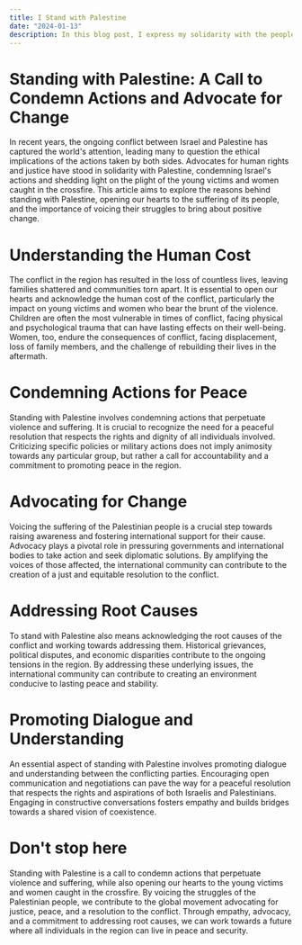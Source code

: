 ```yaml
---
title: I Stand with Palestine
date: "2024-01-13"
description: In this blog post, I express my solidarity with the people of Palestine and condemn the ongoing human rights violations and violence they face. I believe in the importance of justice, equality, and peace for all individuals, regardless of their nationality or ethnicity. Join me in raising awareness and advocating for a just and lasting resolution to the Israeli-Palestinian conflict.
---
```


# Standing with Palestine: A Call to Condemn Actions and Advocate for Change

In recent years, the ongoing conflict between Israel and Palestine has captured the world's attention, leading many to question the ethical implications of the actions taken by both sides. Advocates for human rights and justice have stood in solidarity with Palestine, condemning Israel's actions and shedding light on the plight of the young victims and women caught in the crossfire. This article aims to explore the reasons behind standing with Palestine, opening our hearts to the suffering of its people, and the importance of voicing their struggles to bring about positive change.


# Understanding the Human Cost

The conflict in the region has resulted in the loss of countless lives, leaving families shattered and communities torn apart. It is essential to open our hearts and acknowledge the human cost of the conflict, particularly the impact on young victims and women who bear the brunt of the violence. Children are often the most vulnerable in times of conflict, facing physical and psychological trauma that can have lasting effects on their well-being. Women, too, endure the consequences of conflict, facing displacement, loss of family members, and the challenge of rebuilding their lives in the aftermath.


# Condemning Actions for Peace

Standing with Palestine involves condemning actions that perpetuate violence and suffering. It is crucial to recognize the need for a peaceful resolution that respects the rights and dignity of all individuals involved. Criticizing specific policies or military actions does not imply animosity towards any particular group, but rather a call for accountability and a commitment to promoting peace in the region.


# Advocating for Change

Voicing the suffering of the Palestinian people is a crucial step towards raising awareness and fostering international support for their cause. Advocacy plays a pivotal role in pressuring governments and international bodies to take action and seek diplomatic solutions. By amplifying the voices of those affected, the international community can contribute to the creation of a just and equitable resolution to the conflict.


# Addressing Root Causes

To stand with Palestine also means acknowledging the root causes of the conflict and working towards addressing them. Historical grievances, political disputes, and economic disparities contribute to the ongoing tensions in the region. By addressing these underlying issues, the international community can contribute to creating an environment conducive to lasting peace and stability.


# Promoting Dialogue and Understanding

An essential aspect of standing with Palestine involves promoting dialogue and understanding between the conflicting parties. Encouraging open communication and negotiations can pave the way for a peaceful resolution that respects the rights and aspirations of both Israelis and Palestinians. Engaging in constructive conversations fosters empathy and builds bridges towards a shared vision of coexistence.


# Don't stop here

Standing with Palestine is a call to condemn actions that perpetuate violence and suffering, while also opening our hearts to the young victims and women caught in the crossfire. By voicing the struggles of the Palestinian people, we contribute to the global movement advocating for justice, peace, and a resolution to the conflict. Through empathy, advocacy, and a commitment to addressing root causes, we can work towards a future where all individuals in the region can live in peace and security.